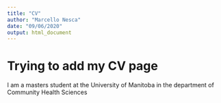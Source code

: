 ```yaml
---
title: "CV"
author: "Marcello Nesca"
date: "09/06/2020"
output: html_document
---
```


# Trying to add my CV page

I am a masters student at the University of Manitoba in the department of Community Health Sciences
